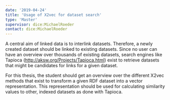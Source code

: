 ```yaml
---
date: '2019-04-24'
title: 'Usage of X2vec for dataset search'
type: 'Master'
supervisor: dice:MichaelRoeder
contact: dice:MichaelRoeder
---
```


A central aim of linked data is to interlink datasets. Therefore, a newly created dataset should be linked to existing datasets. Since no user can have an overview over thousands of existing datasets, search engines like Tapioca (http://aksw.org/Projects/Tapioca.html) exist to retrieve datasets that might be candidates for links for a given dataset.

For this thesis, the student should get an overview over the different X2vec methods that exist to transform a given RDF dataset into a vector representation. This representation should be used for calculating similarity values to other, indexed datasets as done with Tapioca.
